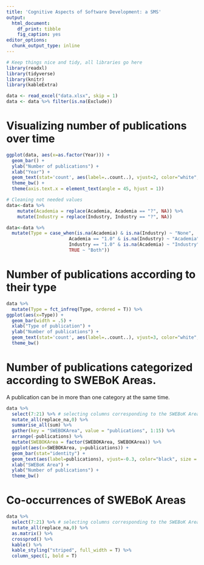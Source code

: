 ```yaml
---
title: 'Cognitive Aspects of Software Development: a SMS'
output:
  html_document: 
    df_print: tibble
    fig_caption: yes
editor_options: 
  chunk_output_type: inline
---
```


```r
# Keep things nice and tidy, all libraries go here
library(readxl)
library(tidyverse)
library(knitr)
library(kableExtra)
```
```r
data <- read_excel("data.xlsx", skip = 1)
data <- data %>% filter(is.na(Exclude))
```

# Visualizing number of publications over time
```r
ggplot(data, aes(x=as.factor(Year))) + 
  geom_bar() +  
  ylab("Number of publications") +
  xlab("Year") + 
  geom_text(stat='count', aes(label=..count..), vjust=2, color="white", size = 2.5) + 
  theme_bw() + 
  theme(axis.text.x = element_text(angle = 45, hjust = 1)) 
```


```r

# Cleaning not needed values 
data<-data %>% 
    mutate(Academia = replace(Academia, Academia == "?", NA)) %>%
    mutate(Industry = replace(Industry, Industry == "?", NA))

data<-data %>%
  mutate(Type = case_when(is.na(Academia) & is.na(Industry) ~ "None", 
                       Academia == "1.0" & is.na(Industry) ~ "Academia",
                       Industry == "1.0" & is.na(Academia) ~ "Industry", 
                       TRUE ~ "Both"))
```

# Number of publications according to their type
```r
data %>% 
  mutate(Type = fct_infreq(Type, ordered = T)) %>% 
ggplot(aes(x=Type)) + 
  geom_bar(width = .5) +
  xlab("Type of publication") + 
  ylab("Number of publications") + 
  geom_text(stat='count', aes(label=..count..), vjust=3, color="white", size = 4) +
  theme_bw()
```

# Number of publications categorized according to SWEBoK Areas. 
A publication can be in more than one category at the same time.

```r
data %>% 
  select(7:21) %>% # selecting columns corresponding to the SWEBoK Areas
  mutate_all(replace_na,0) %>% 
  summarise_all(sum) %>% 
  gather(key = "SWEBOKArea", value = "publications", 1:15) %>% 
  arrange(-publications) %>%  
  mutate(SWEBOKArea = factor(SWEBOKArea, SWEBOKArea)) %>% 
  ggplot(aes(x=SWEBOKArea, y=publications)) + 
  geom_bar(stat="identity") + 
  geom_text(aes(label=publications), vjust=-0.3, color="black", size = 4) + 
  xlab("SWEBoK Area") + 
  ylab("Number of publications") +
  theme_bw()
```

# Co-occurrences of SWEBoK Areas
```r
data %>% 
  select(7:21) %>% # selecting columns corresponding to the SWEBoK Areas
  mutate_all(replace_na,0) %>% 
  as.matrix() %>% 
  crossprod() %>% 
  kable() %>%
  kable_styling("striped", full_width = T) %>%
  column_spec(1, bold = T)
  
```

